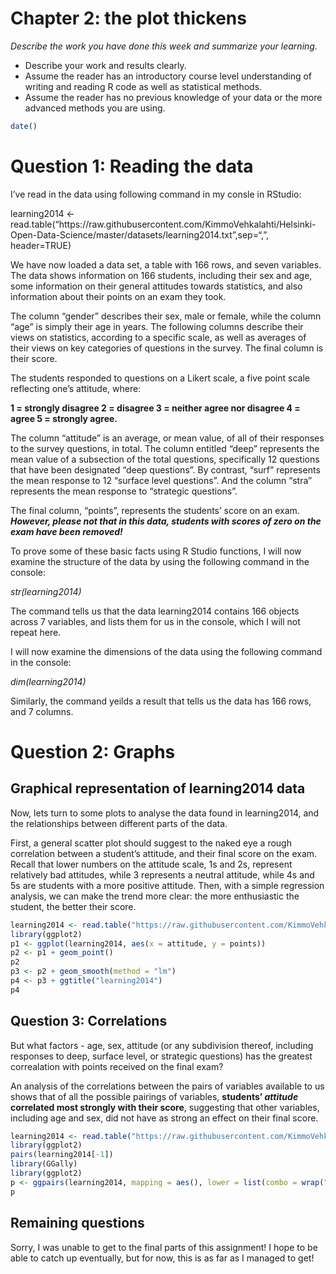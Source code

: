 # Chapter 2: the plot thickens

*Describe the work you have done this week and summarize your learning.*

- Describe your work and results clearly. 
- Assume the reader has an introductory course level understanding of writing and reading R code as well as statistical methods.
- Assume the reader has no previous knowledge of your data or the more advanced methods you are using.

```r
date()
```

# Question 1: Reading the data

I've read in the data using following command in my consle in RStudio:

learning2014 <- read.table("https://raw.githubusercontent.com/KimmoVehkalahti/Helsinki-Open-Data-Science/master/datasets/learning2014.txt",sep=",", header=TRUE)

We have now loaded a data set, a table with 166 rows, and seven variables. The data shows information on 166 students, including their sex and age, some information on their general attitudes towards statistics, and also information about their points on an exam they took.

The column "gender" describes their sex, male or female, while the column "age" is simply their age in years. The following columns describe their views on statistics, according to a specific scale, as well as averages of their views on key categories of questions in the survey. The final column is their score. 

The students responded to questions on a Likert scale, a five point scale reflecting one's attitude, where: 

  **1 = strongly disagree 
  2 = disagree
  3 = neither agree nor disagree 
  4 = agree 
  5 = strongly agree.**

The column "attitude" is an average, or mean value, of all of their responses to the survey questions, in total. The column entitled "deep" represents the mean value of a subsection of the total questions, specifically 12 questions that have been designated "deep questions". By contrast, "surf" represents the mean response to 12 "surface level questions". And the column "stra" represents the mean response to "strategic questions". 

The final column, "points", represents the students' score on an exam. ***However, please not that in this data, students with scores of zero on the exam have been removed!***

To prove some of these basic facts using R Studio functions, I will now examine the structure of the data by using the following command in the console:

  *str(learning2014)*

The command tells us that the data learning2014 contains 166 objects across 7 variables, and lists them for us in the console, which I will not repeat here. 

I will now examine the dimensions of the data using the following command in the console:

  *dim(learning2014)*

Similarly, the command yeilds a result that tells us the data has 166 rows, and 7 columns.

# Question 2: Graphs

## Graphical representation of learning2014 data

Now, lets turn to some plots to analyse the data found in learning2014, and the relationships between different parts of the data. 

First, a general scatter plot should suggest to the naked eye a rough correlation between a student's attitude, and their final score on the exam. Recall that lower numbers on the attitude scale, 1s and 2s, represent relatively bad attitudes, while 3 represents a neutral attitude, while 4s and 5s are students with a more positive attitude. Then, with a simple regression analysis, we can make the trend more clear: the more enthusiastic the student, the better their score. 

```r
learning2014 <- read.table("https://raw.githubusercontent.com/KimmoVehkalahti/Helsinki-Open-Data-Science/master/datasets/learning2014.txt",sep=",", header=TRUE)
library(ggplot2)
p1 <- ggplot(learning2014, aes(x = attitude, y = points))
p2 <- p1 + geom_point()
p2
p3 <- p2 + geom_smooth(method = "lm")
p4 <- p3 + ggtitle("learning2014")
p4

```

## Question 3: Correlations

But what factors - age, sex, attitude (or any subdivision thereof, including responses to deep, surface level, or strategic questions)   has the greatest correalation with points received on the final exam? 

An analysis of the correlations between the pairs of variables available to us shows that of all the possible pairings of variables, **students' *attitude* correlated most strongly with their score**, suggesting that other variables, including age and sex, did not have as strong an effect on their final score.

```r
learning2014 <- read.table("https://raw.githubusercontent.com/KimmoVehkalahti/Helsinki-Open-Data-Science/master/datasets/learning2014.txt",sep=",", header=TRUE)
library(ggplot2)
pairs(learning2014[-1])
library(GGally)
library(ggplot2)
p <- ggpairs(learning2014, mapping = aes(), lower = list(combo = wrap("facethist", bins = 20)))
p

```

## Remaining questions

Sorry, I was unable to get to the final parts of this assignment! I hope to be able to catch up eventually, but for now, this is as far as I managed to get!
